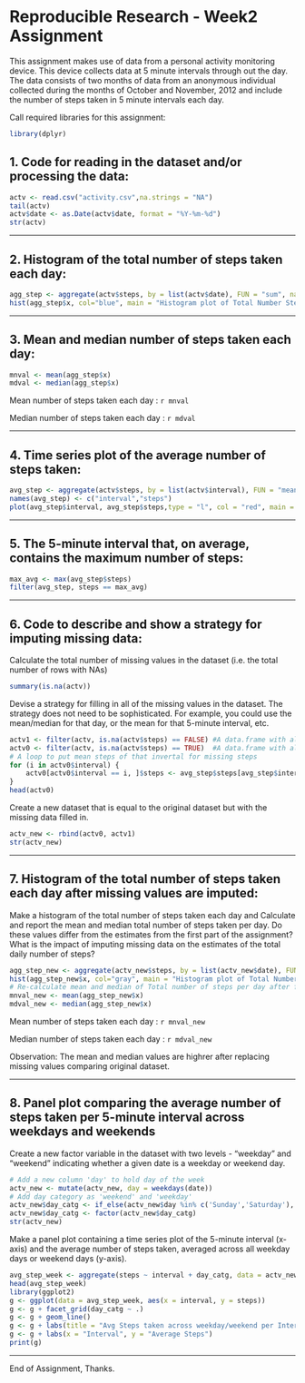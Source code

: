 Reproducible Research - Week2 Assignment
=============================================

This assignment makes use of data from a personal activity monitoring device. This device collects data at 5 minute intervals through out the day. The data consists of two months of data from an anonymous individual collected during the months of October and November, 2012 and include the number of steps taken in 5 minute intervals each day.

Call required libraries for this assignment:
```r
library(dplyr)
```

## 1. Code for reading in the dataset and/or processing the data:
```r
actv <- read.csv("activity.csv",na.strings = "NA")
tail(actv)
actv$date <- as.Date(actv$date, format = "%Y-%m-%d")
str(actv)
```
----------------------------------------------------------------

## 2. Histogram of the total number of steps taken each day:
```r
agg_step <- aggregate(actv$steps, by = list(actv$date), FUN = "sum", na.rm = TRUE)
hist(agg_step$x, col="blue", main = "Histogram plot of Total Number Steps (without missing values)", xlab = "Total Steps")
```
----------------------------------------------------------------


## 3. Mean and median number of steps taken each day:
```r
mnval <- mean(agg_step$x)
mdval <- median(agg_step$x)
```
Mean number of steps taken each day : `r mnval` 

Median number of steps taken each day : `r mdval`

----------------------------------------------------------------

## 4. Time series plot of the average number of steps taken:
```r
avg_step <- aggregate(actv$steps, by = list(actv$interval), FUN = "mean", na.rm = TRUE)
names(avg_step) <- c("interval","steps")
plot(avg_step$interval, avg_step$steps,type = "l", col = "red", main = "Time series plot of the average number of steps taken", xlab = "Time Interval", ylab = "Average Steps" )
```
----------------------------------------------------------------


## 5. The 5-minute interval that, on average, contains the maximum number of steps:
```r
max_avg <- max(avg_step$steps)
filter(avg_step, steps == max_avg)
```
----------------------------------------------------------------


## 6. Code to describe and show a strategy for imputing missing data:
Calculate the total number of missing values in the dataset (i.e. the total number of rows with NAs)
```r
summary(is.na(actv))
```

Devise a strategy for filling in all of the missing values in the dataset. The strategy does not need to be sophisticated. For example, you could use the mean/median for that day, or the mean for that 5-minute interval, etc.
```r
actv1 <- filter(actv, is.na(actv$steps) == FALSE) #A data.frame with all valid steps
actv0 <- filter(actv, is.na(actv$steps) == TRUE)  #A data.frame with all NA steps
# A loop to put mean steps of that invertal for missing steps
for (i in actv0$interval) {
    actv0[actv0$interval == i, ]$steps <- avg_step$steps[avg_step$interval == i]
}
head(actv0)
```

Create a new dataset that is equal to the original dataset but with the missing data filled in.
```r
actv_new <- rbind(actv0, actv1)
str(actv_new)
```
----------------------------------------------------------------

## 7. Histogram of the total number of steps taken each day after missing values are imputed:
Make a histogram of the total number of steps taken each day and Calculate and report the mean and median total number of steps taken per day. Do these values differ from the estimates from the first part of the assignment? What is the impact of imputing missing data on the estimates of the total daily number of steps?
```r
agg_step_new <- aggregate(actv_new$steps, by = list(actv_new$date), FUN = "sum")
hist(agg_step_new$x, col="gray", main = "Histogram plot of Total Number Steps", xlab = "Total Steps")
# Re-calculate mean and median of Total number of steps per day after filling missing values
mnval_new <- mean(agg_step_new$x)
mdval_new <- median(agg_step_new$x)
```
Mean number of steps taken each day : `r mnval_new` 

Median number of steps taken each day : `r mdval_new`

Observation: The mean and median values are highrer after replacing missing values comparing original dataset.

----------------------------------------------------------------

## 8. Panel plot comparing the average number of steps taken per 5-minute interval across weekdays and weekends

Create a new factor variable in the dataset with two levels - "weekday" and "weekend" indicating whether a given date is a weekday or weekend day.
```r
# Add a new column 'day' to hold day of the week
actv_new <- mutate(actv_new, day = weekdays(date))
# Add day category as 'weekend' and 'weekday'
actv_new$day_catg <- if_else(actv_new$day %in% c('Sunday','Saturday'), 'weekend', 'weekday')
actv_new$day_catg <- factor(actv_new$day_catg)
str(actv_new)
```

Make a panel plot containing a time series plot of the 5-minute interval (x-axis) and the average number of steps taken, averaged across all weekday days or weekend days (y-axis).
```r
avg_step_week <- aggregate(steps ~ interval + day_catg, data = actv_new, FUN = "mean")
head(avg_step_week)
library(ggplot2)
g <- ggplot(data = avg_step_week, aes(x = interval, y = steps))
g <- g + facet_grid(day_catg ~ .)
g <- g + geom_line()
g <- g + labs(title = "Avg Steps taken across weekday/weekend per Interval")
g <- g + labs(x = "Interval", y = "Average Steps")
print(g)
```
----------------------------------------------------------------

End of Assignment, Thanks.

